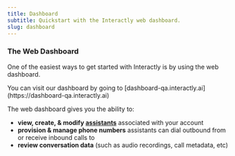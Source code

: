 ```yaml
---
title: Dashboard
subtitle: Quickstart with the Interactly web dashboard.
slug: dashboard
---
```


### The Web Dashboard

One of the easiest ways to get started with Interactly is by using the web dashboard.

<Note>
You can visit our dashboard by going to [dashboard-qa.interactly.ai](https://dashboard-qa.interactly.ai)
</Note>

The web dashboard gives you the ability to:

- **view, create, & modify [assistants](https://dashboard-qa.interactly.ai/assistants)** associated with your account
- **provision & manage phone numbers** assistants can dial outbound from or receive inbound calls to
- **review conversation data** (such as audio recordings, call metadata, etc)
